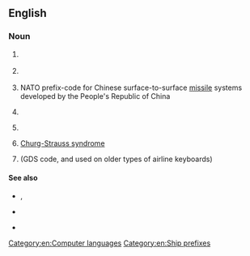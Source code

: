 ==English==
{{wikipedia|CSS (disambiguation)}}

===Noun===
{{en-noun|?}}

# {{lb|en|web design}} {{initialism of|w:Cascading Style Sheets|Cascading Style Sheets|lang=en}}
# {{lb|en|media|DVD}} {{initialism of|w:Content Scramble System|Content Scramble System|lang=en}}
# {{lb|en|military|rocketry}} NATO prefix-code for Chinese surface-to-surface [[missile]] systems developed by the People's Republic of China
# {{lb|en|nautical}} {{initialism of|Canadian Survey Ship|lang=en}} {{gloss|The designation for a survey ship operated by the Canadian Hydrographic Service}}
# {{lb|en|historical|nautical|military}} {{initialism of|Confederate States Ship|lang=en}} {{gloss|The designation for a commissioned warship operated by the [[Confederate States]] Navy}}
# {{lb|en|medicine}} [[Churg-Strauss syndrome]]
# {{lb|en|aviation|travel}} (GDS code, and used on older types of airline keyboards) {{initialism of|change segment status|lang=en}}
====See also====
* {{sense|Canada}} {{l|en|HMCS}}, {{l|en|CCGS}}
* {{sense|Confederate States of America}} {{l|en|USS}}
* {{sense|NATO}} {{l|en|SS}}

[[Category:en:Computer languages]]
[[Category:en:Ship prefixes]]